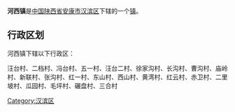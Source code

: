 {{中国乡级行政区
|行政区全称 = 河西镇
|景观照片文件名 = 
|景观照片描述 = 
|汉语拼音 =
|其他语言 = 
|其他语言名称 = 
|位置图文件名 = 
|位置图描述 = 
|自定义图片=
|上级行政区 = [[陕西省|陕西省]][[安康市|安康市]][[汉滨区|汉滨区]]
|行政区类别 = [[行政建制镇|镇]]
|行政区划代码 = 
|行政区划 = 
|村委会 = 
|居委会 = 
|建置时间 = 
|领导职位 = 
|领导名称 = 
|政府驻地 = 
|毗邻 = 
|地理坐标 = 
|总面积 = 
|总人口 = 
|户籍人口 = 
|户籍人口年份 = 
|常住人口 = 
|常住人口年份 = 
|人口密度 = 
|GDP = 
|邮政编码 = 
|电话区号 = 
|官方网站 = 
|网站名称 = 
}}
'''河西镇'''是[[中华人民共和国|中国]][[陕西省|陕西省]][[安康市|安康市]][[汉滨区|汉滨区]]下辖的一个[[行政建制镇|镇]]。

== 行政区划 ==
河西镇下辖以下行政区：

汪台村、二档村、冯台村、五一村、汪台二村、徐家沟村、长沟村、曹沟村、庙岭村、新联村、张沟村、红一村、东山村、西山村、黄湾村、红云村、赤卫村、二里坡村、瓜园村、毛坪村、碾盘村、三合村

{{陕西小作品}}
{{汉滨区行政区划}}

[[Category:汉滨区|Category:汉滨区]]